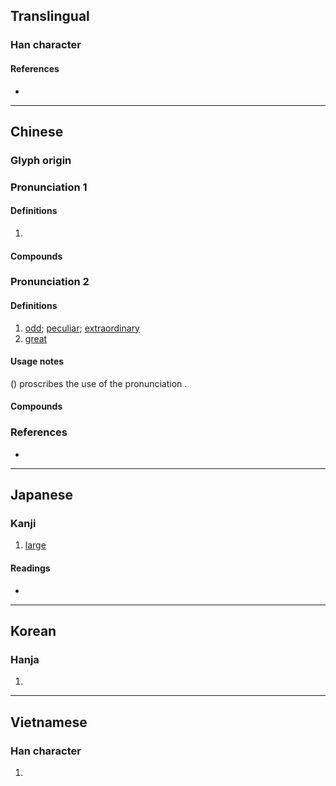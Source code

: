 {{character info/new}}
==Translingual==

===Han character===
{{Han char|rn=9|rad=人|as=10|sn=12|four=26213|canj=OHUI|ids=⿰亻鬼}}

====References====
* {{Han ref|kx=0112.080|dkj=00928|hdz=10192.080|uh=5080|ud=20608|bh=B3C8|bd=46024}}

----

==Chinese==
{{zh-forms}}

===Glyph origin===
{{Han etym}}

===Pronunciation 1===
{{zh-pron
|m=kuǐ
|c=faai3
|mn=ml:khúi/ka
|mn_note=ka - 嘉 is used in the Mainland
|mc=2
|oc=n,2
|cat=
}}

====Definitions====
{{zh-hanzi}}

# {{zh-only|傀儡|[[puppet]]}}

====Compounds====
{{zh-der|傀儡|傀儡家庭|傀儡戲|傀儡政權|懸絲傀儡|文樂傀儡|線抽傀儡|肉傀儡|藥發傀儡|跳傀儡}}

===Pronunciation 2===
{{zh-pron
|m=guī
|c=gwai1
|mc=1
|oc=n,1
|cat=a
}}

====Definitions====
{{zh-hanzi}}

# [[odd]]; [[peculiar]]; [[extraordinary]]
# [[great]]

====Usage notes====
''{{w|Xiandai Hanyu Guifan Cidian}}'' ({{w2|zh|pref=《|现代汉语规范词典|suf=》}}) proscribes the use of the pronunciation {{m|cmn|guī}}.

====Compounds====
{{zh-der|傀偉|傀儡:guīlěi|傀奇|傀然}}

===References===
* {{R:yue:Hanzi}}

----

==Japanese==

===Kanji===
{{ja-kanji|grade=|rs=人10}}

# [[large]]

====Readings====
* {{ja-readings
|goon=け<くゑ
|kanon=かい<くわい
|kun=お.おき-い}}

----

==Korean==

===Hanja===
{{ko-hanja|hangeul=괴|rv=goe|mr=koe}}

# {{defn|lang=ko|sort=人10}}

----

==Vietnamese==

===Han character===
{{vi-hantu|[[khôi]], [[khổi]], [[ngội]], [[ổi]]|rs=人10}}

# {{defn|lang=vi|sort=人10}}